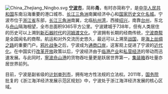 {{Cquote|
书藏古今，港通天下
}}
[[File:China_Zhejiang_Ningbo.svg|left]]
'''[[宁波市|宁波市]]'''，简称'''甬'''，有时亦简称宁，是[[中华人民共和国|中华人民共和国]]东南沿海重要的港口城市、[[长江三角洲|长江三角洲]]南翼经济中心和[[国家历史文化名城|国家历史文化名城]]。宁波市位于[[浙江省|浙江省]]东部，[[长江三角洲|长江三角洲]]南翼，北临[[杭州湾|杭州湾]]，西接[[绍兴|绍兴]]，南靠[[台州|台州]]，东北与[[舟山|舟山]]隔海相望，全市总面积9365平方公里。宁波建城于738年，但有人类居住的历史可以上溯到[[新石器时代|新石器时代]]的[[河姆渡文化|河姆渡文化]]。宁波拥有长期的经商传统，[[宁波商帮|宁波商帮]]是全国闻名的商帮。航运和对外交流历史悠久，最远可以上溯至[[战国时期|战国]]，是[[海上丝绸之路|海上丝绸之路]]的重要门户。[[鸦片战争|鸦片战争]]之后，宁波成为[[通商口岸|通商口岸]]，这客观上促进了宁波的[[近代化|近代化]]。在中国实行[[改革开放|改革开放]]政策以后，宁波经济由于[[临港产业|临港产业]]和[[私营经济|私营经济]]的带动而迅速发展。与此同时，[[寧波舟山港|寧波舟山港]]的货物吞吐量更是跃居世界第一，[[集装箱|集装箱]]吞吐量亦居世界前列。

目前，宁波是副省级的[[计划单列市|计划单列市]]，拥有地方性法规的立法权。2011年，[[中华人民共和国国务院|国务院]]批复的《浙江海洋经济发展示范区规划》中，宁波处于浙江海洋经济发展的核心区域。